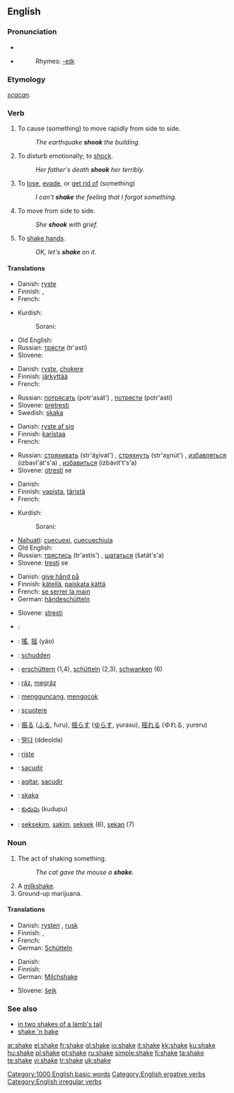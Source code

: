 ==English==
{{wikipedia}}

===Pronunciation===
*{{IPA|/'ʃeɪk/}}
*{{audio|en-us-shake.ogg|Audio (US)}}
*:Rhymes: [[Rhymes:English:-eɪk|-eɪk]]

===Etymology===
{{OE.}} ''[[scacan]]''.

===Verb===
{{en-verb|shakes|shaking|shook|shaken}}

# {{transitive}} {{ergative}} To cause (something) to move rapidly from side to side.
#: ''The earthquake '''shook''' the building.''
# {{transitive}} To disturb emotionally; to [[shock]].
#: ''Her father's death '''shook''' her terribly.''
# {{transitive}} To [[lose]], [[evade]], or [[get rid of]] (something)
#: ''I can't '''shake''' the feeling that I forgot something.''
# {{intransitive}} To move from side to side.
#:''She '''shook''' with grief.''
# {{intransitive}} To [[shake hands]].
#:''OK, let's '''shake''' on it.''

====Translations====
{{trans-top|(''transitive'') to cause to move}}
* Danish: [[ryste]]
* Finnish: {{t-|fi|ravistaa}}, {{t-|fi|ravistella}}
* French: {{t+|fr|secouer}}
{{trans-mid}}
* Kurdish:
*: Sorani: {{t|ku|شه‌قاندن|tr=shaqAndin|sc=KUchar}}
* Old English: {{t-|ang|cweccan|alt=cweċċan|xs=Old English}}
* Russian: [[трясти]] (tr'astí) {{impf}}
* Slovene: {{t-|sl|tresti}}
{{trans-bottom}}

{{trans-top|(''transitive'') to disturb emotionally}}
* Danish: [[ryste]], [[chokere]]
* Finnish: [[järkyttää]]
* French: {{t+|fr|secouer}}
{{trans-mid}}
* Russian: [[потрясать]] (potr'asát') {{impf}}, [[потрясти]] (potr'astí) {{pf}}
* Slovene: [[pretresti]]
* Swedish: [[skaka]]
{{trans-bottom}}

{{trans-top|(''transitive'') to lose, evade}}
* Danish: [[ryste af sig]]
* Finnish: [[karistaa]]
* French: {{t+|fr|secouer}}
{{trans-mid}}
* Russian: [[стряхивать]] (str'áχivat') {{impf}}, [[стряхнуть]] (str'aχnút') {{pf}}, [[избавляться]] (izbavl'át's'a) {{impf}}, [[избавиться]] (izbávit't's'a) {{pf}}
* Slovene: [[otresti]] se
{{trans-bottom}}

{{trans-top|(''intransitive'')to move from side to side}}
* Danish: {{t-|da|rokke}}
* Finnish: [[vapista]], [[täristä]]
* French: {{t+|fr|secouer|alt=se secouer}}
{{trans-mid}}
* Kurdish:
*: Sorani: {{t|ku|شه‌قاندنه‌وه‌|tr=shaqAndinawa|sc=KUchar}}
* [[Nahuatl]]: [[cuecuexi]], [[cuecuechiuia]]
* Old English: {{t-|ang|cwacian|xs=Old English}}
* Russian: [[трястись]] (tr'astís') {{impf}}, [[шататься]] (šatát's'a) {{impf}}
* Slovene: [[tresti]] se
{{trans-bottom}}

{{trans-top|(''intransitive'') to shake hands}}
* Danish: [[give hånd på]]
* Finnish: [[kätellä]], [[paiskata kättä]]
* French: [[se serrer la main]]
* German: [[händeschütteln]]
{{trans-mid}}
* Slovene: [[stresti]]
{{trans-bottom}}

{{checktrans}}
{{trans-top|translations to be checked}}
*{{ttbc|Arabic}}: {{ARchar|[[هز]]}} {{IPAchar|(házza)}}
*{{ttbc|Chinese}}: [[搖]], [[摇]] (yáo)
*{{ttbc|Dutch}}: [[schudden]]
*{{ttbc|German}}: [[erschüttern]] (1,4), [[schütteln]] (2,3), [[schwanken]] (6)
*{{ttbc|Hungarian}}: [[ráz]], [[megráz]]
*{{ttbc|Indonesian}}: [[guncang|mengguncang]], [[kocok|mengocok]]
*{{ttbc|Italian}}: [[scuotere]]
{{trans-mid}}
*{{ttbc|Japanese}}: [[振る]] ([[ふる]], furu), [[揺らす]] ([[ゆらす]], yurasu), [[揺れる]] (ゆれる, yureru)
*{{ttbc|Korean}}: [[떨다]] (ddeolda)
*{{ttbc|Norwegian}}: [[riste]]
*{{ttbc|Portuguese}}: [[sacudir]]
*{{ttbc|Spanish}}: [[agitar]], [[sacudir]]
*{{ttbc|Swedish}}: [[skaka]]
*{{ttbc|Telugu}}: [[కుదుపు]] (kudupu)
*{{ttbc|Tok Pisin}}: [[seksekim]], [[sakim]], [[seksek]] (6), [[sekan]] (7)
{{trans-bottom}}

===Noun===
{{en-noun}}

# The act of shaking something.
#:''The cat gave the mouse a '''shake'''.''
# A [[milkshake]].
# Ground-up marijuana.

====Translations====
{{trans-top|act of shaking}}
* Danish: [[rysten]] {{c}}, [[rusk]] {{n}}
* Finnish: {{t-|fi|ravistus}}, {{t-|fi|ravistelu}}
* French: {{t-|fr|secousse}}
* German: [[Schütteln]] {{f}}
{{trans-mid}}
{{trans-bottom}}

{{trans-top|milkshake}}
* Danish: {{t-|da|milkshake|c}}
* Finnish: {{t+|fi|pirtelö}}
* German: [[Milchshake]] {{m}}
{{trans-mid}}
* Slovene: [[šejk]] {{m}}
{{trans-bottom}}

{{trans-top|ground-up marijuana}}
{{trans-mid}}
{{trans-bottom}}

===See also===
*[[in two shakes of a lamb's tail]]
*[[shake 'n bake]]

[[Category:1000 English basic words]]
[[Category:English ergative verbs]]
[[Category:English irregular verbs]]

[[ar:shake]]
[[el:shake]]
[[fr:shake]]
[[gl:shake]]
[[io:shake]]
[[it:shake]]
[[kk:shake]]
[[ku:shake]]
[[hu:shake]]
[[pl:shake]]
[[pt:shake]]
[[ru:shake]]
[[simple:shake]]
[[fi:shake]]
[[ta:shake]]
[[te:shake]]
[[vi:shake]]
[[tr:shake]]
[[uk:shake]]